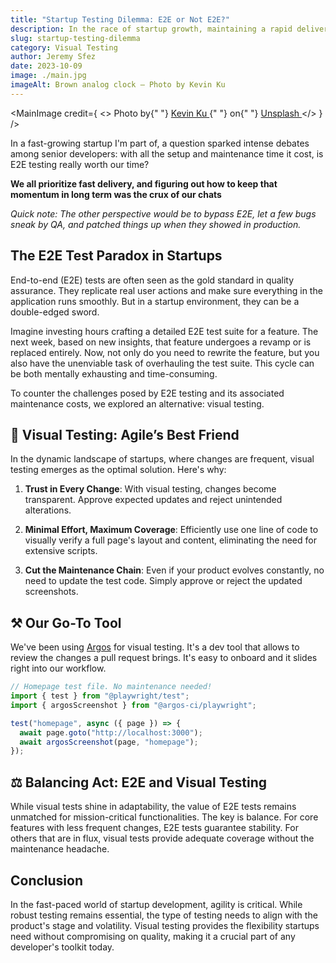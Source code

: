```yaml
---
title: "Startup Testing Dilemma: E2E or Not E2E?"
description: In the race of startup growth, maintaining a rapid delivery pace is essential. Yet, to keep that pace, product quality can't take a back seat — it's the shield against disruptive rework and unexpected bugs. While E2E tests stand tall as quality gatekeepers, are they always the right pick? Explore with us to discern the nuances.
slug: startup-testing-dilemma
category: Visual Testing
author: Jeremy Sfez
date: 2023-10-09
image: ./main.jpg
imageAlt: Brown analog clock — Photo by Kevin Ku
---
```


<MainImage
  credit={
    <>
      Photo by{" "}
      <a href="https://unsplash.com/@ikukevk?utm_content=creditCopyText&utm_medium=referral&utm_source=unsplash">
        Kevin Ku
      </a>{" "}
      on{" "}
      <a href="https://unsplash.com/photos/aiyBwbrWWlo?utm_content=creditCopyText&utm_medium=referral&utm_source=unsplash">
        Unsplash
      </a>
    </>
  }
/>

In a fast-growing startup I'm part of, a question sparked intense debates among senior developers: with all the setup and maintenance time it cost, is E2E testing really worth our time?

**We all prioritize fast delivery, and figuring out how to keep that momentum in long term was the crux of our chats**

_Quick note: The other perspective would be to bypass E2E, let a few bugs sneak by QA, and patched things up when they showed in production._

## The E2E Test Paradox in Startups

End-to-end (E2E) tests are often seen as the gold standard in quality assurance. They replicate real user actions and make sure everything in the application runs smoothly. But in a startup environment, they can be a double-edged sword.

Imagine investing hours crafting a detailed E2E test suite for a feature. The next week, based on new insights, that feature undergoes a revamp or is replaced entirely. Now, not only do you need to rewrite the feature, but you also have the unenviable task of overhauling the test suite. This cycle can be both mentally exhausting and time-consuming.

To counter the challenges posed by E2E testing and its associated maintenance costs, we explored an alternative: visual testing.

## 🧿 Visual Testing: Agile’s Best Friend

In the dynamic landscape of startups, where changes are frequent, visual testing emerges as the optimal solution. Here's why:

1. **Trust in Every Change**: With visual testing, changes become transparent. Approve expected updates and reject unintended alterations.

2. **Minimal Effort, Maximum Coverage**: Efficiently use one line of code to visually verify a full page's layout and content, eliminating the need for extensive scripts.

3. **Cut the Maintenance Chain**: Even if your product evolves constantly, no need to update the test code. Simply approve or reject the updated screenshots.

## ⚒️ Our Go-To Tool

We've been using [Argos](https://www.argos-ci.com/) for visual testing. It's a dev tool that allows to review the changes a pull request brings. It's easy to onboard and it slides right into our workflow.

```js
// Homepage test file. No maintenance needed!
import { test } from "@playwright/test";
import { argosScreenshot } from "@argos-ci/playwright";

test("homepage", async ({ page }) => {
  await page.goto("http://localhost:3000");
  await argosScreenshot(page, "homepage");
});
```

## ⚖️ Balancing Act: E2E and Visual Testing

While visual tests shine in adaptability, the value of E2E tests remains unmatched for mission-critical functionalities. The key is balance. For core features with less frequent changes, E2E tests guarantee stability. For others that are in flux, visual tests provide adequate coverage without the maintenance headache.

## Conclusion

In the fast-paced world of startup development, agility is critical. While robust testing remains essential, the type of testing needs to align with the product's stage and volatility. Visual testing provides the flexibility startups need without compromising on quality, making it a crucial part of any developer's toolkit today.
